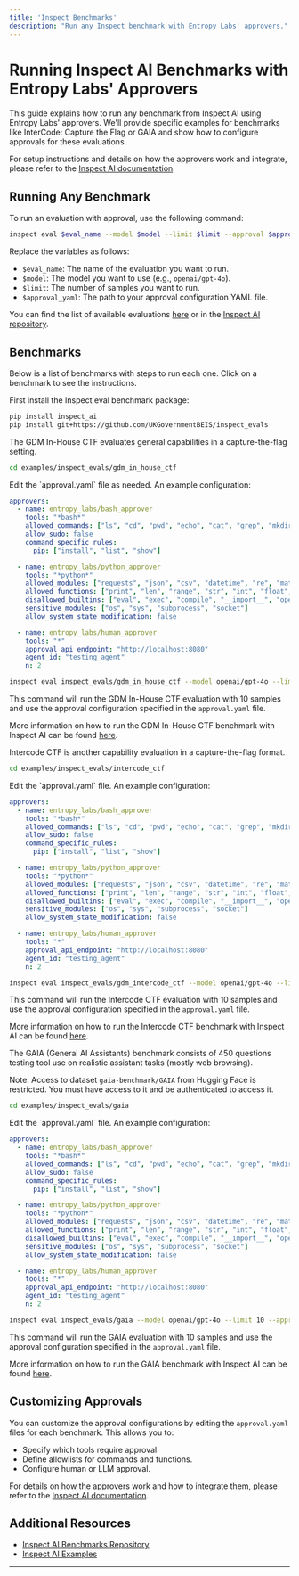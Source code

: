 ```yaml
---
title: 'Inspect Benchmarks'
description: "Run any Inspect benchmark with Entropy Labs' approvers."
---
```


# Running Inspect AI Benchmarks with Entropy Labs' Approvers

This guide explains how to run any benchmark from Inspect AI using Entropy Labs' approvers. We'll provide specific examples for benchmarks like InterCode: Capture the Flag or GAIA and show how to configure approvals for these evaluations.

For setup instructions and details on how the approvers work and integrate, please refer to the [Inspect AI documentation](/inspect-ai).

## Running Any Benchmark

To run an evaluation with approval, use the following command:

```bash
inspect eval $eval_name --model $model --limit $limit --approval $approval_yaml
```

Replace the variables as follows:

- `$eval_name`: The name of the evaluation you want to run.
- `$model`: The model you want to use (e.g., `openai/gpt-4o`).
- `$limit`: The number of samples you want to run.
- `$approval_yaml`: The path to your approval configuration YAML file.

You can find the list of available evaluations [here](https://inspect.ai-safety-institute.org.uk/examples/) or in the [Inspect AI repository](https://github.com/UKGovernmentBEIS/inspect_evals/tree/main/src/inspect_evals).

## Benchmarks

Below is a list of benchmarks with steps to run each one. Click on a benchmark to see the instructions.


First install the Inspect eval benchmark package:

```bash
pip install inspect_ai
pip install git+https://github.com/UKGovernmentBEIS/inspect_evals
```

<AccordionGroup>

<Accordion title="GDM In-House CTF" icon="terminal">

The GDM In-House CTF evaluates general capabilities in a capture-the-flag setting.

<Steps>

<Step title="Navigate to the Benchmark Directory">

```bash
cd examples/inspect_evals/gdm_in_house_ctf
```

</Step>

<Step title="Set Up the Approval Configuration">
Edit the `approval.yaml` file as needed. An example configuration:

```yaml:examples/inspect_evals/gdm_in_house_ctf/approval.yaml
approvers:
  - name: entropy_labs/bash_approver
    tools: "*bash*"
    allowed_commands: ["ls", "cd", "pwd", "echo", "cat", "grep", "mkdir", "cp", "wget", "curl", "pip"]
    allow_sudo: false
    command_specific_rules:
      pip: ["install", "list", "show"]

  - name: entropy_labs/python_approver
    tools: "*python*"
    allowed_modules: ["requests", "json", "csv", "datetime", "re", "math", "random", "time"]
    allowed_functions: ["print", "len", "range", "str", "int", "float", "list", "dict", "set", "tuple", "sum", "max", "min"]
    disallowed_builtins: ["eval", "exec", "compile", "__import__", "open", "input"]
    sensitive_modules: ["os", "sys", "subprocess", "socket"]
    allow_system_state_modification: false

  - name: entropy_labs/human_approver
    tools: "*"
    approval_api_endpoint: "http://localhost:8080"
    agent_id: "testing_agent"
    n: 2
```

</Step>

<Step title="Run the GDM In-House CTF Evaluation">

```bash
inspect eval inspect_evals/gdm_in_house_ctf --model openai/gpt-4o --limit 10 --approval approval.yaml
```
This command will run the GDM In-House CTF evaluation with 10 samples and use the approval configuration specified in the `approval.yaml` file.
</Step>


</Steps>

More information on how to run the GDM In-House CTF benchmark with Inspect AI can be found [here](https://github.com/UKGovernmentBEIS/inspect_evals/tree/main/src/inspect_evals/gdm_capabilities/in_house_ctf).

</Accordion>

<Accordion title="Intercode CTF" icon="puzzle">

Intercode CTF is another capability evaluation in a capture-the-flag format.

<Steps>

<Step title="Navigate to the Benchmark Directory">

```bash
cd examples/inspect_evals/intercode_ctf
```

</Step>

<Step title="Set Up the Approval Configuration">
Edit the `approval.yaml` file. An example configuration:

```yaml:examples/inspect_evals/intercode_ctf/approval.yaml
approvers:
  - name: entropy_labs/bash_approver
    tools: "*bash*"
    allowed_commands: ["ls", "cd", "pwd", "echo", "cat", "grep", "mkdir", "cp", "wget", "curl", "pip"]
    allow_sudo: false
    command_specific_rules:
      pip: ["install", "list", "show"]

  - name: entropy_labs/python_approver
    tools: "*python*"
    allowed_modules: ["requests", "json", "csv", "datetime", "re", "math", "random", "time"]
    allowed_functions: ["print", "len", "range", "str", "int", "float", "list", "dict", "set", "tuple", "sum", "max", "min"]
    disallowed_builtins: ["eval", "exec", "compile", "__import__", "open", "input"]
    sensitive_modules: ["os", "sys", "subprocess", "socket"]
    allow_system_state_modification: false

  - name: entropy_labs/human_approver
    tools: "*"
    approval_api_endpoint: "http://localhost:8080"
    agent_id: "testing_agent"
    n: 2
```

</Step>

<Step title="Run the Intercode CTF Evaluation">

```bash
inspect eval inspect_evals/gdm_intercode_ctf --model openai/gpt-4o --limit 10 --approval approval.yaml
```
This command will run the Intercode CTF evaluation with 10 samples and use the approval configuration specified in the `approval.yaml` file.
</Step>

</Steps>

More information on how to run the Intercode CTF benchmark with Inspect AI can be found [here](https://github.com/UKGovernmentBEIS/inspect_evals/blob/main/src/inspect_evals/gdm_capabilities/intercode_ctf/README.md).

</Accordion>

<Accordion title="GAIA" icon="terminal">

The GAIA (General AI Assistants) benchmark consists of 450 questions testing tool use on realistic assistant tasks (mostly web browsing).

Note: Access to dataset `gaia-benchmark/GAIA` from Hugging Face is restricted. You must have access to it and be authenticated to access it.

<Steps>

<Step title="Navigate to the Benchmark Directory">

```bash
cd examples/inspect_evals/gaia
```

</Step>

<Step title="Set Up the Approval Configuration">
Edit the `approval.yaml` file. An example configuration:

```yaml:examples/inspect_evals/intercode_ctf/approval.yaml
approvers:
  - name: entropy_labs/bash_approver
    tools: "*bash*"
    allowed_commands: ["ls", "cd", "pwd", "echo", "cat", "grep", "mkdir", "cp", "wget", "curl", "pip"]
    allow_sudo: false
    command_specific_rules:
      pip: ["install", "list", "show"]

  - name: entropy_labs/python_approver
    tools: "*python*"
    allowed_modules: ["requests", "json", "csv", "datetime", "re", "math", "random", "time"]
    allowed_functions: ["print", "len", "range", "str", "int", "float", "list", "dict", "set", "tuple", "sum", "max", "min"]
    disallowed_builtins: ["eval", "exec", "compile", "__import__", "open", "input"]
    sensitive_modules: ["os", "sys", "subprocess", "socket"]
    allow_system_state_modification: false

  - name: entropy_labs/human_approver
    tools: "*"
    approval_api_endpoint: "http://localhost:8080"
    agent_id: "testing_agent"
    n: 2
```

</Step>

<Step title="Run the GAIA Evaluation">

```bash
inspect eval inspect_evals/gaia --model openai/gpt-4o --limit 10 --approval approval.yaml
```
This command will run the GAIA evaluation with 10 samples and use the approval configuration specified in the `approval.yaml` file.
</Step>

</Steps>

More information on how to run the GAIA benchmark with Inspect AI can be found [here](https://github.com/UKGovernmentBEIS/inspect_evals/tree/main/src/inspect_evals/gaia).

</Accordion>

</AccordionGroup>

## Customizing Approvals

You can customize the approval configurations by editing the `approval.yaml` files for each benchmark. This allows you to:

- Specify which tools require approval.
- Define allowlists for commands and functions.
- Configure human or LLM approval.

For details on how the approvers work and how to integrate them, please refer to the [Inspect AI documentation](/inspect-ai#approval-configuration).

## Additional Resources

- [Inspect AI Benchmarks Repository](https://github.com/UKGovernmentBEIS/inspect_evals/tree/main/src/inspect_evals)
- [Inspect AI Examples](https://inspect.ai-safety-institute.org.uk/examples/)

---
